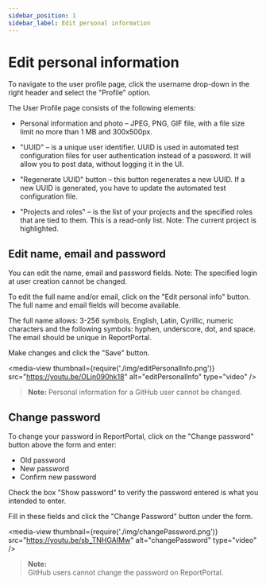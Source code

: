 ```yaml
---
sidebar_position: 1
sidebar_label: Edit personal information
---
```


# Edit personal information

To navigate to the user profile page, click the username drop-down in the right
header and select the "Profile" option.

The User Profile page consists of the following elements:

- Personal information and photo – JPEG, PNG, GIF file, with a file size limit no more than 1 MB and 300x500px.

- "UUID" – is a unique user identifier. UUID is used in automated test
configuration files for user authentication instead of a password. It will
allow you to post data, without logging it in the UI.

- "Regenerate UUID" button – this button regenerates a new UUID. If a
new UUID is generated, you have to update the automated test configuration file.

- "Projects and roles" – is the list of your projects and the specified roles that are tied to them. This
is a read-only list. Note: The current project is highlighted.

## Edit name, email and password

You can edit the name, email and password fields. Note: The specified login at user
creation cannot be changed.

To edit the full name and/or email, click on the "Edit personal info" button. The full
name and email fields will become available.

The full name allows: 3-256 symbols, English, Latin, Cyrillic, numeric characters and the
following symbols: hyphen, underscore, dot, and space. The email should be unique in ReportPortal.

Make changes and click the "Save" button.

<media-view thumbnail={require('./img/editPersonalInfo.png')} src="https://youtu.be/OLjn090hk18" alt="editPersonalInfo" type="video" />

>**Note:**
Personal information for a GitHub user cannot be changed.  

## Change password

To change your password in ReportPortal, click on the "Change password" button
above the form and enter:

- Old password
- New password
- Confirm new password

Check the box "Show password" to verify the password entered is what you intended to enter.

Fill in these fields and click the "Change Password" button under the form.

<media-view thumbnail={require('./img/changePassword.png')} src="https://youtu.be/sb_TNHGAIMw" alt="changePassword" type="video" />

>**Note:**  
GitHub users cannot change the password on ReportPortal.
